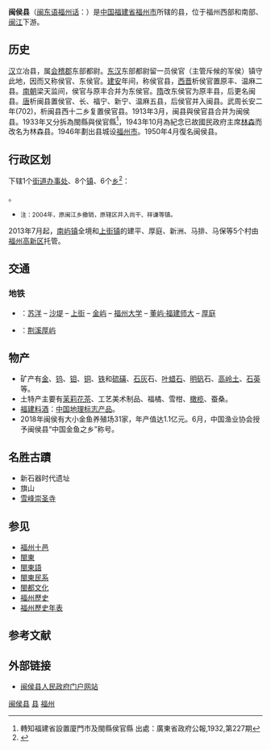 {{Infobox China County
| county               = 闽侯县
| Photo                = Minhou, Fuzhou, Fujian, China - panoramio (18).jpg
| Photoname            = 从山上眺望的闽侯天际线
| state                = [[福建省|福建省]][[福州市|福州市]]
|map                   = ChinaFuzhouMinhou.png
|mapsize               = <!-- 地图尺寸 -->
|map_caption           = 闽侯县在福州市的位置
| mapofstate           = Locator map Fuzhou in Fujian (claimed hatched).svg
| Pinyin               =
| Belong               = [[福建省|福建省]][[福州市|福州市]]
| Types                = [[县|县]]
| admincode            = 350121
| founded              =
| seat                 = [[甘蔗街道|甘蔗街道]]交通路2号
| officerTitle         = 县委书记
| officer              = 赵明正
| officerTitle2        = 县长
| officer2             = 王建生
| division             =
| town                 =
| township             =
| subdistrict          =
| dialect              = [[闽东语|闽东语]][[侯官片|侯官片]][[福州话|福州话]]
| post code            = 350100
| phone code           = 0591
| coordinate           =
| area                 = 2136[[平方千米|平方千米]]
| area land            =
| area water           =
| census yr            = 2020
| pop                  = 988200
| density              =
| GDP                  =
| web                  =
}}

{{Infobox Chinese
|order                 = st
|pic                   =
|piccap                =
|picsize               =
|pic2                  =
|piccap2               =
|c                     = 閩侯
|l                     =
|p                     =
|w                     =
|gr                    =
|bpmf                  =
|psp                   =
|lj                    = 
|j                     =
|y                     =
|buc                   = {{audio|Cdo Mìng-âu.ogg|Mìng-âu}}
|hhbuc                 =
|poj                   =
|h                     =
|phfs                  =
|wuu                   =
}}

'''闽侯县'''（[[閩東語|闽东语]][[福州話|福州话]]：{{Ipa|{{Audio|Cdo_Mìng-âu.ogg|Mìng-âu}}}}）是[[中华人民共和国|中国]][[福建省|福建省]][[福州市|福州市]]所辖的县，位于福州西部和南部、[[闽江|闽江]]下游。

==历史==
{{main|閩侯歷史}}
[[汉朝|汉]]立冶县，属[[会稽郡|会稽郡]]东部都尉。[[东汉|东汉]]东部都尉留一员侯官（主管斥候的军侯）镇守此地，因而又称侯官、东侯官。[[建安_(汉献帝)|建安]]年间，称侯官县，[[西晋|西晋]]析侯官置原丰、温麻二县。[[南朝|南朝]]梁天监间，侯官与原丰合并为东侯官。[[隋|隋]]改东侯官为原丰县，后更名闽县。[[唐|唐]]析闽县置侯官、长、福宁、新宁、温麻五县，后侯官并入闽县。武周长安二年(702)，析闽县西十二乡复置侯官县。1913年3月，闽县與侯官县合并为闽侯县。1933年又分拆為閩縣與侯官縣<ref>轉知福建省設置廈門市及閩縣侯官縣 出處：廣東省政府公報,1932,第227期</ref>，1943年10月為紀念已故國民政府主席[[林森|林森]]而改名为林森县。1946年劃出县城设[[福州市|福州市]]。1950年4月復名闽侯县。

== 行政区划 ==
{{PAGENAMEBASE}}下辖1个[[街道办事处|街道办事处]]、8个[[行政建制镇|镇]]、6个[[乡_(中华人民共和国)|乡]]<ref>{{PRC admin/ref sgc|35/01/21}}</ref>：

{{PRC admin/children|35/01/21}}。

* <small>注：2004年，原闽江乡撤销，原辖区并入尚干、祥谦等镇。</small>
2013年7月起，[[南屿镇|南屿镇]]全境和[[上街镇|上街镇]]的建平、厚庭、新洲、马排、马保等5个村由[[福州高新技术产业开发区|福州高新区]]托管。

== 交通 ==

=== 地铁 ===

* {{福州地铁路线标志|2|long}}：[[苏洋站|苏洋]] – [[沙堤站|沙堤]] – [[上街站_(福州)|上街]] – [[金屿站|金屿]] – [[福州大学站|福州大学]] – [[董屿站|董屿·福建师大]] – [[厚庭站|厚庭]]

* {{福州地铁路线标志|5|long}}：[[荆溪厚屿|荆溪厚屿]]

==物产==
*矿产有[[金|金]]、[[钨|钨]]、[[钼|钼]]、[[铜|铜]]、[[铁|铁]]和[[硫磺|硫磺]]、[[石灰|石灰]]石、[[叶蜡石|叶蜡石]]、[[明矾|明矾]]石、[[高岭土|高岭土]]、[[石英|石英]]等。
*土特产主要有[[茉莉花茶|茉莉花茶]]、工艺美术制品、福橘、雪柑、[[橄榄_(橄榄科)|橄榄]]、蚕桑。
* [[福建料酒|福建料酒]]：[[中国地理标志产品|中国地理标志产品]]。
* 2018年闽侯有大小金鱼养殖场31家，年产值达1.1亿元。6月，中国渔业协会授予闽侯县“中国金鱼之乡”称号。

==名胜古蹟==
* 新石器时代遗址
* 旗山
* [[雪峰崇圣寺|雪峰崇圣寺]]

== 参见 ==
* [[福州十邑|福州十邑]]
* [[閩東|閩東]]
* [[閩東語|閩東語]]
* [[閩東民系|閩東民系]]
* [[閩都文化|閩都文化]]
* [[福州歷史|福州歷史]]
* [[福州歷史年表|福州歷史年表]]

==参考文献==
{{reflist}}

==外部链接==

* {{zh-hans}}[http://www.minhou.gov.cn/ 闽侯县人民政府门户网站] {{Wayback|url=http://www.minhou.gov.cn/ |date=20080828031319 }}

{{福州}}
{{闽侯县行政区划}}
{{福州市行政区划}}
{{福建行政区划}}

[[Category:闽侯县|]]
[[Category:福州区县市|县]]
[[Category:福建省县份|福州]]